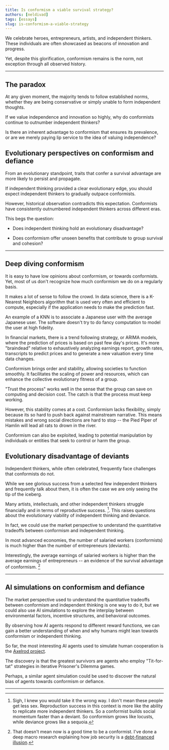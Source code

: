 ```yaml
---
title: Is conformism a viable survival strategy?
authors: [neldivad]
tags: [essays]
slug: is-conformism-a-viable-strategy
---
```


We celebrate heroes, entrepreneurs, artists, and independent thinkers. These individuals are often showcased as beacons of innovation and progress. 

Yet, despite this glorification, conformism remains is the norm, not exception through all observed history. 

<!--truncate-->

---

## The paradox

At any given moment, the majority tends to follow established norms, whether they are being conservative or simply unable to form independent thoughts. 

If we value independence and innovation so highly, why do conformists continue to outnumber independent thinkers? 

Is there an inherent advantage to conformism that ensures its prevalence, or are we merely paying lip service to the idea of valuing independence?

## Evolutionary perspectives on conformism and defiance

From an evolutionary standpoint, traits that confer a survival advantage are more likely to persist and propagate. 

If independent thinking provided a clear evolutionary edge, you should expect independent thinkers to gradually outpace conformists. 

However, historical observation contradicts this expectation. Conformists have consistently outnumbered independent thinkers across different eras. 

This begs the question: 

- Does independent thinking hold an evolutionary disadvantage? 

- Does conformism offer unseen benefits that contribute to group survival and cohesion?

--- 

## Deep diving conformism

It is easy to have low opinions about conformism, or towards conformists. Yet, most of us don't recognize how much conformism we do on a regularly basis. 

It makes a lot of sense to follow the crowd. In data science, there is a K-Nearest Neighbors algorithm that is used very often and efficient to compute, especially if the application needs to make the prediction fast. 

An example of a KNN is to associate a Japanese user with the average Japanese user. The software doesn't try to do fancy computation to model the user at high fidelity. 

In financial markets, there is a trend following strategy, or ARIMA models, where the prediction of prices is based on past few day's prices. It's more "braindead" relative to exhaustively analyzing earnings report, growth rates, transcripts to predict prices and to generate a new valuation every time data changes. 

Conformism brings order and stability, allowing societies to function smoothly. It facilitates the scaling of power and resources, which can enhance the collective evolutionary fitness of a group. 

"Trust the process" works well in the sense that the group can save on computing and decision cost. The catch is that the process must keep working. 

However, this stability comes at a cost. Conformism lacks flexibility, simply because its so hard to push back against mainstream narrative. This means mistakes and wrong social directions are hard to stop -- the Pied Piper of Hamlin will lead all rats to drown in the river. 

Conformism can also be exploited, leading to potential manipulation by individuals or entities that seek to control or harm the group.

## Evolutionary disadvantage of deviants

Independent thinkers, while often celebrated, frequently face challenges that conformists do not. 

While we see glorious success from a selected few independent thinkers and frequently talk about them, it is often the case we are only seeing the tip of the iceberg. 

Many artists, intellectuals, and other independent thinkers struggle financially and in terms of reproductive success. [^1]. This raises questions about the evolutionary viability of independent thinking and deviance.

[^1]: Sigh, I knew you would take it the wrong way. I don't mean these people get less sex. Reproduction success in this context is more like the ability to replicate more independent thinkers. So a conformist builds social momentum faster than a deviant. So conformism grows like locusts, while deviance grows like a sequoia.

In fact, we could use the market perspective to understand the quantitative tradeoffs between conformism and independent thinking. 

In most advanced economies, the number of salaried workers (conformists) is much higher than the number of entrepreneurs (deviants).

Interestingly, the average earnings of salaried workers is higher than the average earnings of entrepreneurs -- an evidence of the survival advantage of conformism. [^2]

[^2]: That doesn't mean now is a good time to be a conformist. I've done a deep macro research explaining how job security is a [debt-financed illusion](/blog/2025/01-05-we-cant-afford-job-security.md). 

--- 

## AI simulations on conformism and defiance

The market perspective used to understand the quantitative tradeoffs between conformism and independent thinking is one way to do it, but we could also use AI simulations to explore the interplay between environmental factors, incentive structures, and behavioral outcomes.

By observing how AI agents respond to different reward functions, we can gain a better understanding of when and why humans might lean towards conformism or independent thinking. 

So far, the most interesting AI agents used to simulate human cooperation is the [Axelrod project](https://github.com/Axelrod-Python/Axelrod). 

The discovery is that the greatest survivors are agents who employ "Tit-for-tat" strategies in iterative Prisoner's Dilemma games. 

Perhaps, a similar agent simulation could be used to discover the natural bias of agents towards conformism or defiance. 

---
